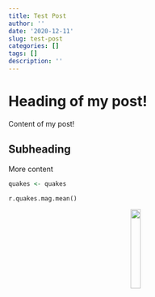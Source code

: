 ```yaml
---
title: Test Post
author: ''
date: '2020-12-11'
slug: test-post
categories: []
tags: []
description: ''
---
```


# Heading of my post!

Content of my post!

## Subheading 

More content

```R
quakes <- quakes
```



```python
r.quakes.mag.mean()
```

<center>
![](/post/2020-12-11-test-post_files/4341F71A-44CB-45E9-A5E0-E80C6B3DFE59.JPG){width=20%}
</center>